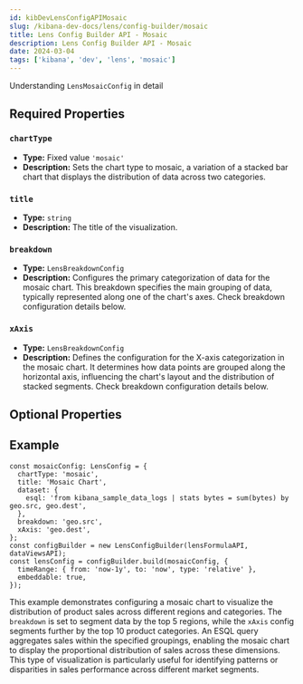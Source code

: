 ```yaml
---
id: kibDevLensConfigAPIMosaic
slug: /kibana-dev-docs/lens/config-builder/mosaic
title: Lens Config Builder API - Mosaic
description: Lens Config Builder API - Mosaic
date: 2024-03-04
tags: ['kibana', 'dev', 'lens', 'mosaic']
---
```



Understanding `LensMosaicConfig` in detail

## Required Properties

### `chartType`

- **Type:** Fixed value `'mosaic'`
- **Description:** Sets the chart type to mosaic, a variation of a stacked bar chart that displays the distribution of data across two categories.

### `title`

- **Type:** `string`
- **Description:** The title of the visualization.

<Dataset />

### `breakdown`

- **Type:** `LensBreakdownConfig`
- **Description:** Configures the primary categorization of data for the mosaic chart. This breakdown specifies the main grouping of data, typically represented along one of the chart's axes. Check breakdown configuration details below.

### `xAxis`

- **Type:** `LensBreakdownConfig`
- **Description:** Defines the configuration for the X-axis categorization in the mosaic chart. It determines how data points are grouped along the horizontal axis, influencing the chart's layout and the distribution of stacked segments. Check breakdown configuration details below.

## Optional Properties

<Breakdown />

## Example

```
const mosaicConfig: LensConfig = {
  chartType: 'mosaic',
  title: 'Mosaic Chart',
  dataset: {
    esql: 'from kibana_sample_data_logs | stats bytes = sum(bytes) by geo.src, geo.dest',
  },
  breakdown: 'geo.src',
  xAxis: 'geo.dest',
};
const configBuilder = new LensConfigBuilder(lensFormulaAPI, dataViewsAPI);
const lensConfig = configBuilder.build(mosaicConfig, {
  timeRange: { from: 'now-1y', to: 'now', type: 'relative' },
  embeddable: true,
});
```

This example demonstrates configuring a mosaic chart to visualize the distribution of product sales across different regions and categories. The `breakdown` is set to segment data by the top 5 regions, while the `xAxis` config segments further by the top 10 product categories. An ESQL query aggregates sales within the specified groupings, enabling the mosaic chart to display the proportional distribution of sales across these dimensions. This type of visualization is particularly useful for identifying patterns or disparities in sales performance across different market segments.